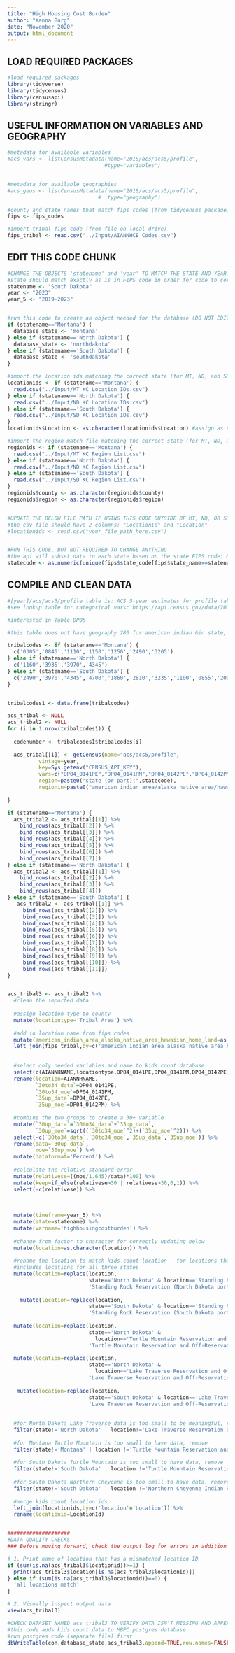 ```yaml
---
title: "High Housing Cost Burden"
author: "Xanna Burg"
date: "November 2020"
output: html_document
---
```


## LOAD REQUIRED PACKAGES
```r
#load required packages
library(tidyverse)
library(tidycensus)
library(censusapi)
library(stringr)
```

## USEFUL INFORMATION ON VARIABLES AND GEOGRAPHY
```r
#metadata for available variables
#acs_vars <- listCensusMetadata(name="2018/acs/acs5/profile",
                               #type="variables")


#metadata for available geographies
#acs_geos <- listCensusMetadata(name="2018/acs/acs5/profile",
                             #  type="geography")

#county and state names that match fips codes (from tidycensus package)
fips <- fips_codes

#import tribal fips code (from file on local drive)
fips_tribal <- read.csv("../Input/AIANNHCE Codes.csv")

```

## EDIT THIS CODE CHUNK
```r
#CHANGE THE OBJECTS 'statename' and 'year' TO MATCH THE STATE AND YEAR
#state should match exactly as is in FIPS code in order for code to correctly run
statename <- "South Dakota"
year <- "2023"
year_5 <- "2019-2023"


#run this code to create an object needed for the database (DO NOT EDIT)
if (statename=='Montana') {
  database_state <- 'montana'
} else if (statename=='North Dakota') {
  database_state <- 'northdakota'
} else if (statename=='South Dakota') {
  database_state <- 'southdakota'
}

#import the location ids matching the correct state (for MT, ND, and SD; DO NOT EDIT)
locationids <- if (statename=='Montana') {
  read.csv("../Input/MT KC Location IDs.csv")
} else if (statename=='North Dakota') {
  read.csv("../Input/ND KC Location IDs.csv")
} else if (statename=='South Dakota') {
  read.csv("../Input/SD KC Location IDs.csv")
}
locationids$Location <- as.character(locationids$Location) #assign as character instead of factor for merging

#import the region match file matching the correct state (for MT, ND, and SD; DO NOT EDIT)
regionids <- if (statename=='Montana') {
  read.csv("../Input/MT KC Region List.csv")
} else if (statename=='North Dakota') {
  read.csv("../Input/ND KC Region List.csv") 
} else if (statename=='South Dakota') {
  read.csv("../Input/SD KC Region List.csv")
}
regionids$county <- as.character(regionids$county)
regionids$region <- as.character(regionids$region)


#UPDATE THE BELOW FILE PATH IF USING THIS CODE OUTSIDE OF MT, ND, OR SD
#the csv file should have 2 columns: "LocationId" and "Location"
#locationids <- read.csv("your_file_path_here.csv")


#RUN THIS CODE, BUT NOT REQUIRED TO CHANGE ANYTHING
#the api will subset data to each state based on the state FIPS code: MT=30, North Dakota=38, South Dakota=46
statecode <- as.numeric(unique(fips$state_code[fips$state_name==statename]))


```


## COMPILE AND CLEAN DATA
```r
#[year]/acs/acs5/profile table is: ACS 5-year estimates for profile tables (those beginning with DP) for the year specified
#see lookup table for categorical vars: https://api.census.gov/data/2018/acs/acs5/profile/variables.html

#interested in Table DP05

#this table does not have geography 280 for american indian &in state, so must supply exactly which codes are of interest within each state

tribalcodes <- if (statename=='Montana') {
  c('0305','0845','1110','1150','1250','2490','3205')
} else if (statename=='North Dakota') {
  c('1160','3935','3970','4345')
} else if (statename=='South Dakota') {
  c('2490','3970','4345','4700','1860','2810','3235','1100','0855','2030','0605')
}


tribalcodes1 <- data.frame(tribalcodes)

acs_tribal <- NULL
acs_tribal2 <- NULL
for (i in 1:nrow(tribalcodes1)) {
  
  codenumber <- tribalcodes1$tribalcodes[i]
  
  acs_tribal[[i]] <- getCensus(name="acs/acs5/profile",
          vintage=year,
          key=Sys.getenv("CENSUS_API_KEY"),
          vars=c("DP04_0141PE","DP04_0141PM","DP04_0142PE","DP04_0142PM"),
          region=paste0("state (or part):",statecode),
          regionin=paste0("american indian area/alaska native area/hawaiian home land:",codenumber))
  
}

if (statename=='Montana') {
  acs_tribal2 <- acs_tribal[[1]] %>%
    bind_rows(acs_tribal[[2]]) %>%
    bind_rows(acs_tribal[[3]]) %>%
    bind_rows(acs_tribal[[4]]) %>%
    bind_rows(acs_tribal[[5]]) %>%
    bind_rows(acs_tribal[[6]]) %>%
    bind_rows(acs_tribal[[7]]) 
} else if (statename=='North Dakota') {
  acs_tribal2 <- acs_tribal[[1]] %>%
    bind_rows(acs_tribal[[2]]) %>%
    bind_rows(acs_tribal[[3]]) %>%
    bind_rows(acs_tribal[[4]])
} else if (statename=='South Dakota') {
   acs_tribal2 <- acs_tribal[[1]] %>%
     bind_rows(acs_tribal[[2]]) %>%
     bind_rows(acs_tribal[[3]]) %>%
     bind_rows(acs_tribal[[4]]) %>%
     bind_rows(acs_tribal[[5]]) %>%
     bind_rows(acs_tribal[[6]]) %>%
     bind_rows(acs_tribal[[7]]) %>%
     bind_rows(acs_tribal[[8]]) %>%
     bind_rows(acs_tribal[[9]]) %>%
     bind_rows(acs_tribal[[10]]) %>%
     bind_rows(acs_tribal[[11]]) 
}


acs_tribal3 <- acs_tribal2 %>%
  #clean the imported data
  
  #assign location type to county
  mutate(locationtype='Tribal Area') %>%
  
  #add in location name from fips codes
  mutate(american_indian_area_alaska_native_area_hawaiian_home_land=as.numeric(american_indian_area_alaska_native_area_hawaiian_home_land)) %>%
  left_join(fips_tribal,by=c('american_indian_area_alaska_native_area_hawaiian_home_land'='AIANNHCE')) %>% 
  
  
  #select only needed variables and name to kids count database
  select(c(AIANNHNAME,locationtype,DP04_0141PE,DP04_0141PM,DP04_0142PE,DP04_0142PM)) %>%
  rename(location=AIANNHNAME,
         `30to34_data`=DP04_0141PE,
         `30to34_moe`=DP04_0141PM,
         `35up_data`=DP04_0142PE,
         `35up_moe`=DP04_0142PM) %>%
  
  #combine the two groups to create a 30+ variable
  mutate(`30up_data`=`30to34_data`+`35up_data`,
         `30up_moe`=sqrt((`30to34_moe`^2)+(`35up_moe`^2))) %>%
  select(-c(`30to34_data`,`30to34_moe`,`35up_data`,`35up_moe`)) %>%
  rename(data=`30up_data`,
         moe=`30up_moe`) %>%
  mutate(dataformat='Percent') %>%
  
  #calculate the relative standard error
  mutate(relativese=((moe/1.645)/data)*100) %>%
  mutate(keep=if_else(relativese>30 | relativese>30,0,1)) %>%
  select(-c(relativese)) %>%
  
  
  
  mutate(timeframe=year_5) %>%
  mutate(state=statename) %>%
  mutate(varname='highhousingcostburden') %>%
  
  #change from factor to character for correctly updating below
  mutate(location=as.character(location)) %>%
  
  #rename the location to match kids count location - for locations that cross state lines, to clarify which portion is included
  #includes locations for all three states
  mutate(location=replace(location, 
                          state=='North Dakota' & location=='Standing Rock Reservation', 
                          'Standing Rock Reservation (North Dakota portion)')) %>%
  
    mutate(location=replace(location, 
                          state=='South Dakota' & location=='Standing Rock Reservation', 
                          'Standing Rock Reservation (South Dakota portion)')) %>%
   
  mutate(location=replace(location, 
                          state=='North Dakota' & 
                            location=='Turtle Mountain Reservation and Off-Reservation Trust Land', 
                          'Turtle Mountain Reservation and Off-Reservation Trust Land (North Dakota portion)')) %>%
  
  mutate(location=replace(location, 
                          state=='North Dakota' & 
                            location=='Lake Traverse Reservation and Off-Reservation Trust Land', 
                          'Lake Traverse Reservation and Off-Reservation Trust Land (North Dakota portion)')) %>%
  
   mutate(location=replace(location, 
                          state=='South Dakota' & location=='Lake Traverse Reservation and Off-Reservation Trust Land', 
                          'Lake Traverse Reservation and Off-Reservation Trust Land (South Dakota portion)')) %>%
  
  
  #for North Dakota Lake Traverse data is too small to be meaningful, remove
  filter(state!='North Dakota' | location!='Lake Traverse Reservation and Off-Reservation Trust Land (North Dakota portion)') %>%
  
  #for Montana Turtle Mountain is too small to have data, remove
  filter(state!='Montana' | location !='Turtle Mountain Reservation and Off-Reservation Trust Land') %>%
  
  #for South Dakota Turtle Mountain is too small to have data, remove
  filter(state!='South Dakota' | location !='Turtle Mountain Reservation and Off-Reservation Trust Land') %>%
  
  #for South Dakota Northern Cheyenne is too small to have data, remove
  filter(state!='South Dakota' | location !='Northern Cheyenne Indian Reservation and Off-Reservation Trust Land') %>%
  
  #merge kids count location ids
  left_join(locationids,by=c('location'='Location')) %>%
  rename(locationid=LocationId) 


####################
#DATA QUALITY CHECKS
### Before moving forward, check the output log for errors in addition to checking specifically for these quality checks

# 1. Print name of location that has a mismatched location ID
if (sum(is.na(acs_tribal3$locationid))>=1) {
  print(acs_tribal3$location[is.na(acs_tribal3$locationid)])
} else if (sum(is.na(acs_tribal3$locationid))==0) {
  'all locations match'
}

# 2. Visually inspect output data
view(acs_tribal3)

```


```r
#CHECK DATASET NAMED acs_tribal3 TO VERIFY DATA ISN'T MISSING AND APPEARS CORRECT
#this code adds kids count data to MBPC postgres database
#run postgres code (separate file) first
dbWriteTable(con,database_state,acs_tribal3,append=TRUE,row.names=FALSE)
```




